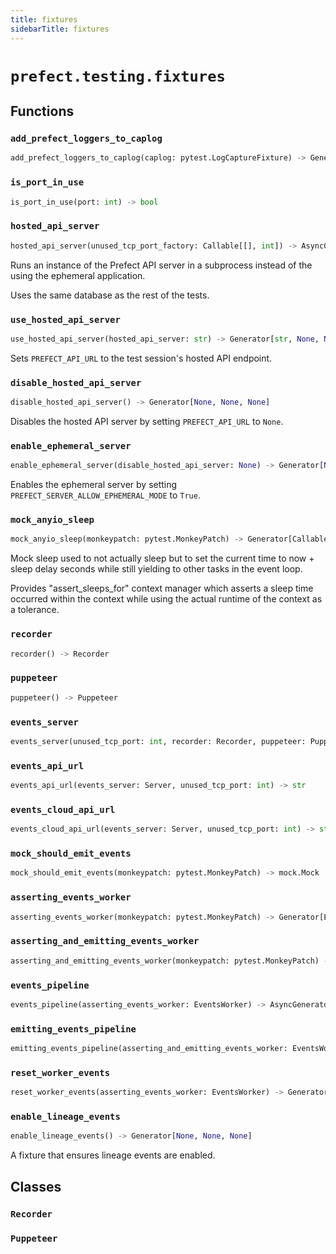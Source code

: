 ```yaml
---
title: fixtures
sidebarTitle: fixtures
---
```


# `prefect.testing.fixtures`

## Functions

### `add_prefect_loggers_to_caplog` <sup><a href="https://github.com/prefecthq/prefect/blob/main/src/prefect/testing/fixtures.py#L46" target="_blank"><Icon icon="github" style="width: 14px; height: 14px;" /></a></sup>

```python
add_prefect_loggers_to_caplog(caplog: pytest.LogCaptureFixture) -> Generator[None, None, None]
```

### `is_port_in_use` <sup><a href="https://github.com/prefecthq/prefect/blob/main/src/prefect/testing/fixtures.py#L60" target="_blank"><Icon icon="github" style="width: 14px; height: 14px;" /></a></sup>

```python
is_port_in_use(port: int) -> bool
```

### `hosted_api_server` <sup><a href="https://github.com/prefecthq/prefect/blob/main/src/prefect/testing/fixtures.py#L66" target="_blank"><Icon icon="github" style="width: 14px; height: 14px;" /></a></sup>

```python
hosted_api_server(unused_tcp_port_factory: Callable[[], int]) -> AsyncGenerator[str, None]
```


Runs an instance of the Prefect API server in a subprocess instead of the using the
ephemeral application.

Uses the same database as the rest of the tests.


### `use_hosted_api_server` <sup><a href="https://github.com/prefecthq/prefect/blob/main/src/prefect/testing/fixtures.py#L145" target="_blank"><Icon icon="github" style="width: 14px; height: 14px;" /></a></sup>

```python
use_hosted_api_server(hosted_api_server: str) -> Generator[str, None, None]
```


Sets `PREFECT_API_URL` to the test session's hosted API endpoint.


### `disable_hosted_api_server` <sup><a href="https://github.com/prefecthq/prefect/blob/main/src/prefect/testing/fixtures.py#L159" target="_blank"><Icon icon="github" style="width: 14px; height: 14px;" /></a></sup>

```python
disable_hosted_api_server() -> Generator[None, None, None]
```


Disables the hosted API server by setting `PREFECT_API_URL` to `None`.


### `enable_ephemeral_server` <sup><a href="https://github.com/prefecthq/prefect/blob/main/src/prefect/testing/fixtures.py#L172" target="_blank"><Icon icon="github" style="width: 14px; height: 14px;" /></a></sup>

```python
enable_ephemeral_server(disable_hosted_api_server: None) -> Generator[None, None, None]
```


Enables the ephemeral server by setting `PREFECT_SERVER_ALLOW_EPHEMERAL_MODE` to `True`.


### `mock_anyio_sleep` <sup><a href="https://github.com/prefecthq/prefect/blob/main/src/prefect/testing/fixtures.py#L189" target="_blank"><Icon icon="github" style="width: 14px; height: 14px;" /></a></sup>

```python
mock_anyio_sleep(monkeypatch: pytest.MonkeyPatch) -> Generator[Callable[[float], None], None, None]
```


Mock sleep used to not actually sleep but to set the current time to now + sleep
delay seconds while still yielding to other tasks in the event loop.

Provides "assert_sleeps_for" context manager which asserts a sleep time occurred
within the context while using the actual runtime of the context as a tolerance.


### `recorder` <sup><a href="https://github.com/prefecthq/prefect/blob/main/src/prefect/testing/fixtures.py#L292" target="_blank"><Icon icon="github" style="width: 14px; height: 14px;" /></a></sup>

```python
recorder() -> Recorder
```

### `puppeteer` <sup><a href="https://github.com/prefecthq/prefect/blob/main/src/prefect/testing/fixtures.py#L297" target="_blank"><Icon icon="github" style="width: 14px; height: 14px;" /></a></sup>

```python
puppeteer() -> Puppeteer
```

### `events_server` <sup><a href="https://github.com/prefecthq/prefect/blob/main/src/prefect/testing/fixtures.py#L302" target="_blank"><Icon icon="github" style="width: 14px; height: 14px;" /></a></sup>

```python
events_server(unused_tcp_port: int, recorder: Recorder, puppeteer: Puppeteer) -> AsyncGenerator[Server, None]
```

### `events_api_url` <sup><a href="https://github.com/prefecthq/prefect/blob/main/src/prefect/testing/fixtures.py#L375" target="_blank"><Icon icon="github" style="width: 14px; height: 14px;" /></a></sup>

```python
events_api_url(events_server: Server, unused_tcp_port: int) -> str
```

### `events_cloud_api_url` <sup><a href="https://github.com/prefecthq/prefect/blob/main/src/prefect/testing/fixtures.py#L380" target="_blank"><Icon icon="github" style="width: 14px; height: 14px;" /></a></sup>

```python
events_cloud_api_url(events_server: Server, unused_tcp_port: int) -> str
```

### `mock_should_emit_events` <sup><a href="https://github.com/prefecthq/prefect/blob/main/src/prefect/testing/fixtures.py#L385" target="_blank"><Icon icon="github" style="width: 14px; height: 14px;" /></a></sup>

```python
mock_should_emit_events(monkeypatch: pytest.MonkeyPatch) -> mock.Mock
```

### `asserting_events_worker` <sup><a href="https://github.com/prefecthq/prefect/blob/main/src/prefect/testing/fixtures.py#L393" target="_blank"><Icon icon="github" style="width: 14px; height: 14px;" /></a></sup>

```python
asserting_events_worker(monkeypatch: pytest.MonkeyPatch) -> Generator[EventsWorker, None, None]
```

### `asserting_and_emitting_events_worker` <sup><a href="https://github.com/prefecthq/prefect/blob/main/src/prefect/testing/fixtures.py#L406" target="_blank"><Icon icon="github" style="width: 14px; height: 14px;" /></a></sup>

```python
asserting_and_emitting_events_worker(monkeypatch: pytest.MonkeyPatch) -> Generator[EventsWorker, None, None]
```

### `events_pipeline` <sup><a href="https://github.com/prefecthq/prefect/blob/main/src/prefect/testing/fixtures.py#L419" target="_blank"><Icon icon="github" style="width: 14px; height: 14px;" /></a></sup>

```python
events_pipeline(asserting_events_worker: EventsWorker) -> AsyncGenerator[EventsPipeline, None]
```

### `emitting_events_pipeline` <sup><a href="https://github.com/prefecthq/prefect/blob/main/src/prefect/testing/fixtures.py#L456" target="_blank"><Icon icon="github" style="width: 14px; height: 14px;" /></a></sup>

```python
emitting_events_pipeline(asserting_and_emitting_events_worker: EventsWorker) -> AsyncGenerator[EventsPipeline, None]
```

### `reset_worker_events` <sup><a href="https://github.com/prefecthq/prefect/blob/main/src/prefect/testing/fixtures.py#L472" target="_blank"><Icon icon="github" style="width: 14px; height: 14px;" /></a></sup>

```python
reset_worker_events(asserting_events_worker: EventsWorker) -> Generator[None, None, None]
```

### `enable_lineage_events` <sup><a href="https://github.com/prefecthq/prefect/blob/main/src/prefect/testing/fixtures.py#L481" target="_blank"><Icon icon="github" style="width: 14px; height: 14px;" /></a></sup>

```python
enable_lineage_events() -> Generator[None, None, None]
```


A fixture that ensures lineage events are enabled.


## Classes

### `Recorder` <sup><a href="https://github.com/prefecthq/prefect/blob/main/src/prefect/testing/fixtures.py#L262" target="_blank"><Icon icon="github" style="width: 14px; height: 14px;" /></a></sup>

### `Puppeteer` <sup><a href="https://github.com/prefecthq/prefect/blob/main/src/prefect/testing/fixtures.py#L275" target="_blank"><Icon icon="github" style="width: 14px; height: 14px;" /></a></sup>
